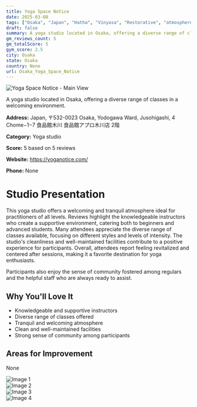 ```yaml
---
title: Yoga Space Notice
date: 2025-03-08
tags: ["Osaka", "Japan", "Hatha", "Vinyasa", "Restorative", "atmosphere", "community", "Osaka"]  
draft: false
summary: A yoga studio located in Osaka, offering a diverse range of classes in a welcoming environment.
gm_reviews_count: 5
gm_totalScore: 5
gym_score: 2.5
city: Osaka
state: Osaka
country: None
url: Osaka_Yoga_Space_Notice
---
```


<div className="aspect-[16/9] relative my-8">
  <img 
    src="https://lh5.googleusercontent.com/p/AF1QipO3hK_Jn26z5E5em5BbLVg2wSym68eqmbTKn3yr=w1920-h1080-k-no"
    alt="Yoga Space Notice - Main View"
    className="object-cover absolute inset-0 w-full h-full rounded-lg"
  />
</div>

A yoga studio located in Osaka, offering a diverse range of classes in a welcoming environment.

**Address:** Japan, 〒532-0023 Osaka, Yodogawa Ward, Jusohigashi, 4 Chome−1−7 食品館木川 食品館アプロ木川店 2階

**Category:** Yoga studio

**Score:** 5 based on 5 reviews

**Website:** https://yoganotice.com/

**Phone:** None

# Studio Presentation

This yoga studio offers a welcoming and tranquil atmosphere ideal for practitioners of all levels. Reviews highlight the knowledgeable instructors who create a supportive environment, catering both to beginners and advanced students. Many attendees appreciate the diverse range of classes available, focusing on different styles and levels of intensity. The studio's cleanliness and well-maintained facilities contribute to a positive experience for participants. Overall, attendees report feeling revitalized and centered after sessions, making it a favorite destination for yoga enthusiasts.

Participants also enjoy the sense of community fostered among regulars and the helpful staff who are always ready to assist.

## Why You'll Love It

- Knowledgeable and supportive instructors
- Diverse range of classes offered
- Tranquil and welcoming atmosphere
- Clean and well-maintained facilities
- Strong sense of community among participants

## Areas for Improvement

None

<div className="grid grid-cols-1 xl:grid-cols-2 gap-4 my-8">
<div className="aspect-[4/3] relative"><img src="https://lh3.googleusercontent.com/p/AF1QipObHODQSJhMN5-YGhe2FEaf0s_L8FLg21vC71bZ=w1920-h1080-k-no" alt="Image 1" className="object-cover absolute inset-0 w-full h-full rounded-lg" /></div>
<div className="aspect-[4/3] relative"><img src="https://lh5.googleusercontent.com/p/AF1QipOlqv9MEM2upw9tio_PoAfoDBZRVyZFqiw793Jw=w1920-h1080-k-no" alt="Image 2" className="object-cover absolute inset-0 w-full h-full rounded-lg" /></div>
<div className="aspect-[4/3] relative"><img src="https://lh5.googleusercontent.com/p/AF1QipOYma3Weimk4yinrPnUPt3jR1fA-_axY50FaiKr=w1920-h1080-k-no" alt="Image 3" className="object-cover absolute inset-0 w-full h-full rounded-lg" /></div>
<div className="aspect-[4/3] relative"><img src="https://lh5.googleusercontent.com/p/AF1QipP_JOpEtLGRK_-sk4FhRPAWQto-WDPss0g2sKHk=w1920-h1080-k-no" alt="Image 4" className="object-cover absolute inset-0 w-full h-full rounded-lg" /></div>
</div>